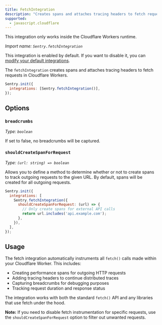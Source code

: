 ```yaml
---
title: FetchIntegration
description: "Creates spans and attaches tracing headers to fetch requests in Cloudflare Workers. (default)"
supported:
  - javascript.cloudflare
---
```


<Alert>

This integration only works inside the Cloudflare Workers runtime.

</Alert>

_Import name: `Sentry.fetchIntegration`_

This integration is enabled by default. If you want to disable it, you can [modify your default integrations](./../#modifying-default-integrations).

The `fetchIntegration` creates spans and attaches tracing headers to fetch requests in Cloudflare Workers.

```JavaScript
Sentry.init({
  integrations: [Sentry.fetchIntegration()],
});
```

## Options

### `breadcrumbs`

_Type: `boolean`_

If set to false, no breadcrumbs will be captured.

### `shouldCreateSpanForRequest`

_Type: `(url: string) => boolean`_

Allows you to define a method to determine whether or not to create spans to track outgoing requests to the given URL. By default, spans will be created for all outgoing requests.

```JavaScript
Sentry.init({
  integrations: [
    Sentry.fetchIntegration({
      shouldCreateSpanForRequest: (url) => {
        // Only create spans for external API calls
        return url.includes('api.example.com');
      },
    }),
  ],
});
```

## Usage

The fetch integration automatically instruments all `fetch()` calls made within your Cloudflare Worker. This includes:

- Creating performance spans for outgoing HTTP requests
- Adding tracing headers to continue distributed traces
- Capturing breadcrumbs for debugging purposes
- Tracking request duration and response status

The integration works with both the standard `fetch()` API and any libraries that use fetch under the hood.

<Alert>

**Note:** If you need to disable fetch instrumentation for specific requests, use the `shouldCreateSpanForRequest` option to filter out unwanted requests.

</Alert>